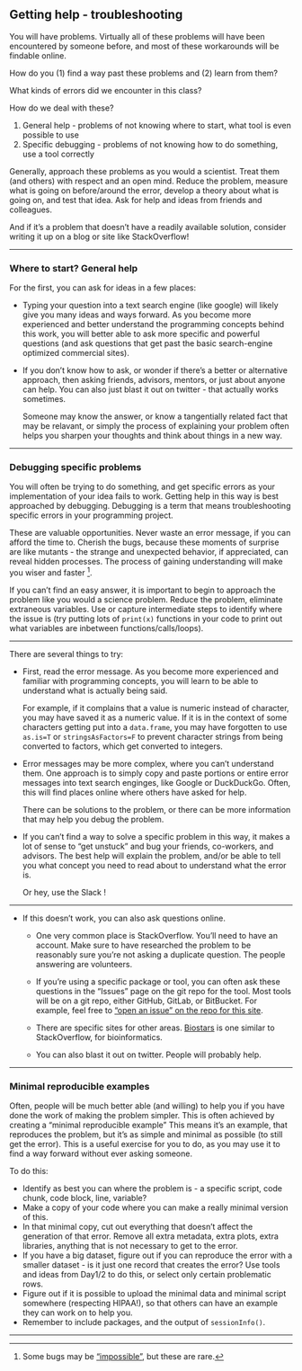 ## Getting help - troubleshooting

You will have problems.
Virtually all of these problems will have been encountered by someone before,
and most of these workarounds will be findable online.

How do you (1) find a way past these problems and (2) learn from them?

What kinds of errors did we encounter in this class?

How do we deal with these?

1. General help - problems of not knowing where to start, 
    what tool is even possible to use
1. Specific debugging - problems of not knowing how to do something, 
    use a tool correctly

Generally, approach these problems as you would a scientist.
Treat them (and others) with respect and an open mind.
Reduce the problem, measure what is going on before/around the error,
develop a theory about what is going on, and test that idea.
Ask for help and ideas from friends and colleagues.

And if it's a problem that doesn't have a readily available solution,
consider writing it up on a blog or site like StackOverflow!


---

### Where to start? General help

For the first, you can ask for ideas in a few places:

- Typing your question into a text search engine (like google) will likely 
    give you many ideas and ways forward. As you become more experienced
    and better understand the programming concepts behind this work, 
    you will better able to ask more specific and powerful questions
    (and ask questions that get past the basic search-engine optimized
    commercial sites).

- If you don't know how to ask, or wonder if there's a better or alternative
    approach, then asking friends, advisors, mentors, or just about anyone
    can help. You can also just blast it out on twitter - that actually works
    sometimes.

    Someone may know the answer, or know a tangentially related fact
    that may be relavant, or simply the process of explaining your problem
    often helps you sharpen your thoughts and think about things in a new way.

---

### Debugging specific problems

You will often be trying to do something, and get specific errors as your
implementation of your idea fails to work.
Getting help in this way is best approached by debugging.
Debugging is a term that means troubleshooting specific errors in your
programming project.

These are valuable opportunities. 
Never waste an error message, if you can afford the time to. 
Cherish the bugs, because these moments of surprise are like
mutants - the strange and unexpected behavior, if appreciated, can reveal
hidden processes.
The process of gaining understanding will make you wiser and faster
^[Some bugs may be 
["impossible"](https://jvns.ca/blog/2021/06/08/reasons-why-bugs-might-feel-impossible/),
but these are rare.].

If you can't find an easy answer, it is important to begin to approach the
problem like you would a science problem.
Reduce the problem, eliminate extraneous variables.
Use or capture intermediate steps to identify where the issue is
(try putting lots of `print(x)` functions in your code to print out what
variables are inbetween functions/calls/loops).

---

There are several things to try:

- First, read the error message. As you become more experienced and familiar
    with programming concepts, you will learn to be able to understand what
    is actually being said. 

    For example, if it complains that a value is numeric instead of character,
    you may have saved it as a numeric value. If it is in the context of
    some characters getting put into a `data.frame`, you may have forgotten
    to use `as.is=T` or `stringsAsFactors=F` to prevent character strings from
    being converted to factors, which get converted to integers.

- Error messages may be more complex, where you can't understand them.
    One approach is to simply copy and paste portions or entire error messages
    into text search enginges, like Google or DuckDuckGo.
    Often, this will find places online where others have asked for help.

    There can be solutions to the problem, or there can be more information
    that may help you debug the problem.

- If you can't find a way to solve a specific problem in this way, it makes
    a lot of sense to "get unstuck" and bug your friends, co-workers,
    and advisors. The best help will explain the problem, and/or be able to 
    tell you what concept you need to read about to understand what the
    error is.

    Or hey, use the Slack !

---

- If this doesn't work, you can also ask questions online.

    - One very common place is StackOverflow. You'll need to have an account.
        Make sure to have researched the problem to be reasonably sure you're 
        not asking a duplicate question. The people answering are volunteers.

    - If you're using a specific package or tool, you can often ask these
        questions in the "Issues" page on the git repo for the tool.
        Most tools will be on a git repo, either GitHub, GitLab, or BitBucket.
        For example, feel free to 
        ["open an issue" on the repo for this site](https://github.com/darachm/dll-r/issues).

    - There are specific sites for other areas.
        [Biostars](https://www.biostars.org/) is one similar to StackOverflow,
        for bioinformatics.

    - You can also blast it out on twitter. People will probably help.


---

### Minimal reproducible examples

Often, people will be much better able (and willing) to help you if you have
done the work of making the problem simpler.
This is often achieved by creating a "minimal reproducible example"
This means it's an example, that reproduces the problem, but it's as simple
and minimal as possible (to still get the error).
This is a useful exercise for you to do, as you may use it to find a
way forward without ever asking someone.

To do this:

- Identify as best you can where the problem is - a specific script, 
    code chunk, code block, line, variable?
- Make a copy of your code where you can make a really minimal version of this.
- In that minimal copy, cut out everything that doesn't affect the generation
    of that error. Remove all extra metadata, extra plots, extra libraries,
    anything that is not necessary to get to the error.
- If you have a big dataset, figure out if you can reproduce the error with
    a smaller dataset - is it just one record that creates the error?
    Use tools and ideas from Day1/2 to do this, or select only certain
    problematic rows.
- Figure out if it is possible to upload the minimal data and minimal script 
    somewhere (respecting HIPAA!), so that others can have an example they
    can work on to help you.
- Remember to include packages, and the output of `sessionInfo()`.

---

